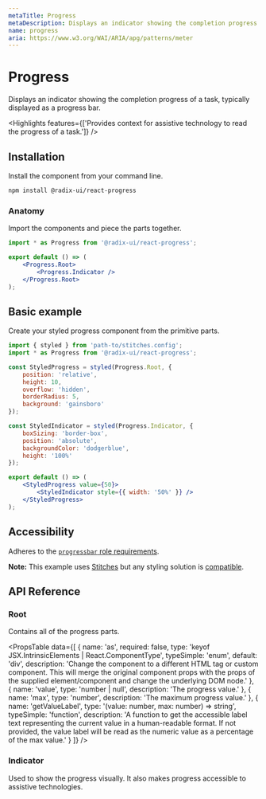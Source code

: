 ```yaml
---
metaTitle: Progress
metaDescription: Displays an indicator showing the completion progress of a task, typically displayed as a progress bar.
name: progress
aria: https://www.w3.org/WAI/ARIA/apg/patterns/meter
---
```


# Progress

<Description>
	Displays an indicator showing the completion progress of a task, typically displayed as a progress
	bar.
</Description>

<Highlights
	features={['Provides context for assistive technology to read the progress of a task.']}
/>

## Installation

Install the component from your command line.

```bash
npm install @radix-ui/react-progress
```

### Anatomy

Import the components and piece the parts together.

```jsx
import * as Progress from '@radix-ui/react-progress';

export default () => (
	<Progress.Root>
		<Progress.Indicator />
	</Progress.Root>
);
```

## Basic example

Create your styled progress component from the primitive parts.

```jsx
import { styled } from 'path-to/stitches.config';
import * as Progress from '@radix-ui/react-progress';

const StyledProgress = styled(Progress.Root, {
	position: 'relative',
	height: 10,
	overflow: 'hidden',
	borderRadius: 5,
	background: 'gainsboro'
});

const StyledIndicator = styled(Progress.Indicator, {
	boxSizing: 'border-box',
	position: 'absolute',
	backgroundColor: 'dodgerblue',
	height: '100%'
});

export default () => (
	<StyledProgress value={50}>
		<StyledIndicator style={{ width: '50%' }} />
	</StyledProgress>
);
```

## Accessibility

Adheres to the [`progressbar` role requirements](https://www.w3.org/WAI/ARIA/apg/patterns/meter).

<Note>

**Note:** This example uses [Stitches](https://stitches.dev) but any styling solution is [compatible](/docs/primitives/overview/styling).

</Note>

## API Reference

### Root

Contains all of the progress parts.

<PropsTable
	data={[
		{
			name: 'as',
			required: false,
			type: 'keyof JSX.IntrinsicElements | React.ComponentType<any>',
			typeSimple: 'enum',
			default: 'div',
			description:
				'Change the component to a different HTML tag or custom component. This will merge the original component props with the props of the supplied element/component and change the underlying DOM node.'
		},
		{
			name: 'value',
			type: 'number | null',
			description: 'The progress value.'
		},
		{
			name: 'max',
			type: 'number',
			description: 'The maximum progress value.'
		},
		{
			name: 'getValueLabel',
			type: '(value: number, max: number) => string',
			typeSimple: 'function',
			description:
				'A function to get the accessible label text representing the current value in a human-readable format. If not provided, the value label will be read as the numeric value as a percentage of the max value.'
		}
	]}
/>

### Indicator

Used to show the progress visually. It also makes progress accessible to assistive technologies.
